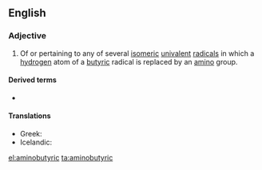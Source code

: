 ==English==

===Adjective===
{{en-adj|-}}

# {{context|organic chemistry|lang=en}} Of or pertaining to any of several [[isomeric]] [[univalent]] [[radical]]s in which a [[hydrogen]] atom of a [[butyric]] radical is replaced by an [[amino]] group.

====Derived terms====
* {{l/en|aminobutyric acid}}

====Translations====
{{trans-top|of or pertaining to any of several isomeric univalent radicals}}
* Greek: {{t+|el|αμινοβουτυρικός|sc=Grek}}
* Icelandic: {{t|is|amínósmjör-}}
{{trans-mid}}
{{trans-bottom}}

[[el:aminobutyric]]
[[ta:aminobutyric]]